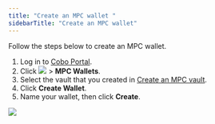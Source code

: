 ```yaml
---
title: "Create an MPC wallet "
sidebarTitle: "Create an MPC wallet"
---
```


Follow the steps below to create an MPC wallet.

1. Log in to [Cobo Portal](https://portal.cobo.com/login).
2. Click <img src="/images/mpc-wallet/wallets-icon.svg" className="icon"></img> > **MPC Wallets**.
3. Select the vault that you created in [Create an MPC vault](/cn/portal/mpc-wallets/ocw/create-mpc-vault).
4. Click **Create Wallet**.
5. Name your wallet, then click **Create**.
<img src="/images/mpc-wallet/create-mpc-wallet.png" className="screenshot_full_screen"/>